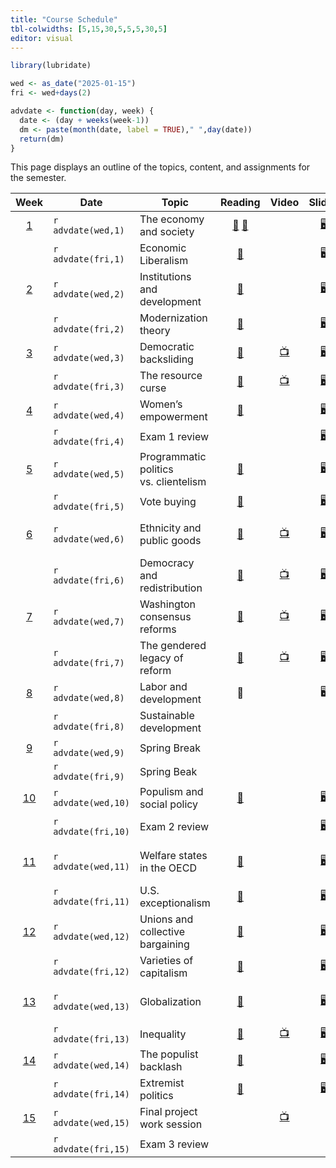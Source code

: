 ```yaml
---
title: "Course Schedule"
tbl-colwidths: [5,15,30,5,5,5,30,5]
editor: visual
---
```


```r
library(lubridate)

wed <- as_date("2025-01-15")
fri <- wed+days(2)

advdate <- function(day, week) {
  date <- (day + weeks(week-1))
  dm <- paste(month(date, label = TRUE)," ",day(date))
  return(dm)  
} 
```

This page displays an outline of the topics, content, and assignments for the semester.

::: column-screen-inset-right
|           Week            | Date                | Topic                                 |                                                                                                                             Reading                                                                                                                             |                                    Video                                    |                         Slides                         | Skill                            |                             Assignment                             |
|:-------:|---------|---------|:-------:|:-------:|:-------:|---------|:-------:|
|  [1](/weeks/week-1.html)  | `r advdate(wed,1)`  | The economy and society               | [📖](https://www.dropbox.com/scl/fi/eap96p9bori7akhe09shf/GT-Chap-4.pdf?rlkey=rfw3qbru9uatvkkfz0k5o3ikk&dl=0 "Polanyi, Ch. 4") [📖](https://www.dropbox.com/scl/fi/jehtn92sojb2veb5no7kg/GT-Chap-11.pdf?rlkey=6w6s42tsbn6xvkn14snves8nc&dl=0 "Polanyi, Ch. 11") |                                                                             |    [🖥️](/slides/lecture-1.html "Lecture 1 slides")     | MS 365 GWU                       |                                                                    |
|                           | `r advdate(fri,1)`  | Economic Liberalism                   |                                                                [📖](https://www.dropbox.com/scl/fi/clmp5iczsgunz83n2foaz/GT-Chap-12.pdf?rlkey=lguwm9l7avhbi4e0m7r58nijs&dl=0 "Polanyi, Ch. 12")                                                                 |                                                                             |                           🖥️                           | Explore Tableau                  |                                                                    |
|  [2](/weeks/week-2.html)  | `r advdate(wed,2)`  | Institutions and development          |                                                                           [📖](https://link-springer-com.proxygw.wrlc.org/article/10.1007/s11127-019-00645-z "Acemoglu and Robinson")                                                                           |                                                                             |  [🖥️](/slides/lecture-2.1.html "Lecture 2.1 slides")   | Install Excel                    |                                                                    |
|                           | `r advdate(fri,2)`  | Modernization theory                  |                                                      [📖](https://www.dropbox.com/scl/fi/h6ezbidqo8451s5kcj2y0/Cheibub-and-Vreeland-2015.pdf?rlkey=98hz9smiosb8mj6y8nd0lq200&dl=0 "Cheibub and Vreeland")                                                       |                                                                             |  [🖥️](/slides/lecture-2.2.html "Lecture 2.2 slides")   | Analyzing data                   |                                                                    |
|  [3](/weeks/week-3.html)  | `r advdate(wed,3)`  | Democratic backsliding                |                                                                                              [📖](https://doi.org/10.1017/S1537592718003377 "Kaufman and Haggard")                                                                                              | [📺](https://www.youtube.com/watch?v=jSl9rydcd7k "Data Assignment 1 Video") |  [🖥️](/slides/lecture-3.1.html "Lecture 3.1 slides")   | Importing data                   |                                                                    |
|                           | `r advdate(fri,3)`  | The resource curse                    |                                                                                            [📖](https://www-jstor-org.proxygw.wrlc.org/stable/j.ctt7s3wz.10 "Ross")                                                                                             |              [📺](https://www.youtube.com/watch?v=y7ESq_O3Odw)              |  [🖥️](/slides/lecture-3.2.html "Lecture 3.2 slides")   | Organizing data                  |   [🧮](/assignments/data-assignment-1.html "Data assignment 1")    |
|  [4](/weeks/week-4.html)  | `r advdate(wed,4)`  | Women's empowerment                   |                                                                            [📖](https://www.econstor.eu/bitstream/10419/216551/1/cesifo1_wp8155.pdf "Hassami and Lopes da Fonseca")                                                                             |                                                                             |  [🖥️](/slides/lecture-4.1.html "Lecture 4.1 slides")   | Bar charts                       |                                                                    |
|                           | `r advdate(fri,4)`  | Exam 1 review                         |                                                                                                                                                                                                                                                                 |                                                                             |  [🖥️](/slides/lecture-4.2.html "Lecture 4.2 slides")   | Line charts                      |                                 📘                                 |
|  [5](/weeks/week-5.html)  | `r advdate(wed,5)`  | Programmatic politics vs. clientelism |                                                   [📖](https://blackboard.gwu.edu/webapps/blackboard/execute/content/file?cmd=view&mode=designer&content_id=_12817119_1&course_id=_380501_1 "Stokes et. al.")                                                   |                                                                             | [🖥️](/slides/lecture-5.1.html "Distributive politics") | Scatter plots                    |                                                                    |
|                           | `r advdate(fri,5)`  | Vote buying                           |                                                                                       [📖](https://ebookcentral.proquest.com/lib/gwu/reader.action?docID=5732981&ppg=112)                                                                                       |                                                                             |  [🖥️](/slides/lecture-5.2.html "Lecture 5.2 slides")   | Maps                             |                                                                    |
|  [6](/weeks/week-6.html)  | `r advdate(wed,6)`  | Ethnicity and public goods            |                                                                                                       [📖](http://www.jstor.org/stable/25054263 "Miguel")                                                                                                       |  [📺](https://www.youtube.com/watch?v=G9vKgrtDZ-w&t=72s "Bar chart video")  |  [🖥️](/slides/lecture-6.1.html "Lecture 6.1 slides")   | Creating bar charts in Excel     |                                                                    |
|                           | `r advdate(fri,6)`  | Democracy and redistribution          |                                                                                  [📖](https://doi-org.proxygw.wrlc.org/10.1017/S1537592717002122 "Holland and Ross Schneider")                                                                                  | [📺](https://www.youtube.com/watch?v=YOpwcihO-iY&t=39s "Line chart video")  |  [🖥️](/slides/lecture-6.2.html "Lecture 6.2 slides")   | Creating line charts in Excel    |                                                                    |
|  [7](/weeks/week-7.html)  | `r advdate(wed,7)`  | Washington consensus reforms          |                                                                         [📖](https://www.brookings.edu/wp-content/uploads/2021/02/Washington-Consensus-Reforms.pdf "Archibong et. al.")                                                                         |   [📺](https://www.youtube.com/watch?v=NDszBjbvSFA "Scatter plot video")    |  [🖥️](/slides/lecture-7.1.html "Lecture 7.1 slides")   | Creating scatter plots in Excel  |                                                                    |
|                           | `r advdate(fri,7)`  | The gendered legacy of reform         |                                                              [📖](https://www.dropbox.com/scl/fi/ff8k3clpoucuux94t2yw4/LourdesChapter3.pdf?rlkey=jdsrouh6u080ob4ew83oiqb9v&dl=0 "Beneria et. al.")                                                              |      [📺](https://www.youtube.com/watch?v=ixjWeXbYVl0 "Mapping video")      |  [🖥️](/slides/lecture-7.2.html "Lecture 7.2 slides")   | Creating Maps in Excel           |                                                                    |
|  [8](/weeks/week-8.html)  | `r advdate(wed,8)`  | Labor and development                 |                                                                                                                               📖                                                                                                                                |                                                                             |                           🖥️                           |                                  |                                                                    |
|                           | `r advdate(fri,8)`  | Sustainable development               |                                                                                                                                                                                                                                                                 |                                                                             |                                                        |                                  |   [🧮](/assignments/data-assignment-2.html "Data assignment 2")    |
|  [9](/weeks/week-9.html)  | `r advdate(wed,9)`  | Spring Break                          |                                                                                                                                                                                                                                                                 |                                                                             |                                                        | 🏄‍♂️ 🌴 🏖️                         |                                                                    |
|                           | `r advdate(fri,9)`  | Spring Beak                           |                                                                                                                                                                                                                                                                 |                                                                             |                                                        |                                  |                                                                    |
| [10](/weeks/week-10.html) | `r advdate(wed,10)` | Populism and social policy            |                                                                                   [📖](https://onlinelibrary-wiley-com.proxygw.wrlc.org/doi/full/10.1111/dech.12578 "Putzel")                                                                                   |                                                                             |  [🖥️](/slides/lecture-8.1.html "Lecture 8.1 slides")   | Writing with Zotero              |                                                                    |
|                           | `r advdate(fri,10)` | Exam 2 review                         |                                                                                                                                                                                                                                                                 |                                                                             |  [🖥️](/slides/lecture-8.2.html "Lecture 8.2 slides")   | Install Tableau                  |                                 📘                                 |
| [11](/weeks/week-11.html) | `r advdate(wed,11)` | Welfare states in the OECD            |                                                              [📖](https://www.dropbox.com/scl/fi/6dzqaunx2ign36pc9h89y/Esping-Andersen.pdf?rlkey=wthtign31vv1cxaak1u13vrez&dl=0 "Epsing-Andersen")                                                              |                                                                             | [🖥️](/slides/lecture-10.1.html "Lecture 10.1 slides")  | Wrangling data in Power Query    |                                                                    |
|                           | `r advdate(fri,11)` | U.S. exceptionalism                   |                                                                               [📖](https://www.brookings.edu/wp-content/uploads/2001/06/2001b_bpea_alesina.pdf "Alesina et. al.")                                                                               |                                                                             | [🖥️](/slides/lecture-10.2.html "Lecture 10.2 slides")  |                                  |   [✍️](/project/project-assignment-1.qmd "Project Assignment 1")   |
| [12](/weeks/week-12.html) | `r advdate(wed,12)` | Unions and collective bargaining      |                                                                      [📖](https://journals-sagepub-com.proxygw.wrlc.org/doi/full/10.1177/0143831X18780327 "Gumbrell-McCormick and Hyman")                                                                       |                                                                             | [🖥️](/slides/lecture-11.1.html "Lecture 11.1 slides")  | Create visualizations in Tableau |                                                                    |
|                           | `r advdate(fri,12)` | Varieties of capitalism               |                                                                                          [📖](https://academic.oup.com/book/301/chapter/134893294 "Hall and Soskice")                                                                                           |                                                                             | [🖥️](/slides/lecture-11.2.html "Lecture 11.2 slides")  |                                  |                                                                    |
| [13](/weeks/week-13.html) | `r advdate(wed,13)` | Globalization                         |                                                                              [📖](https://www.annualreviews.org/doi/full/10.1146/annurev-economics-080315-015041 "Autor et. al.")                                                                               |                                                                             | [🖥️](/slides/lecture-12.1.html "Lecture 12.1 slides")  | Create a Tableau dashboard       |                                                                    |
|                           | `r advdate(fri,13)` | Inequality                            |                                                                                  [📖](https://www.amazon.com/gp/product/B07P92PDLF/ref=dbs_a_def_rwt_bibl_vppi_i2 "Stiglitz")                                                                                   | [📺](https://www.youtube.com/watch?v=yqAYuAf6zEc&t=175s "Wrangling Video")  | [🖥️](/slides/lecture-12.2.html "Lecture 12.2 slides")  |                                  |  [✍️](/project/project-assignment-2.html "Project Assignment 2")   |
| [14](/weeks/week-14.html) | `r advdate(wed,14)` | The populist backlash                 |                                                                                            [📖](https://www-jstor-org.proxygw.wrlc.org/stable/j.ctv2dzzqsn "Judis")                                                                                             |                                                                             | [🖥️](/slides/lecture-13.1.html "Lecture 13.1 slides")  |                                  |                                                                    |
|                           | `r advdate(fri,14)` | Extremist politics                    |                                                                                            [📖](https://www-jstor-org.proxygw.wrlc.org/stable/j.ctv2dzzqsn "Judis")                                                                                             |                                                                             | [🖥️](/slides/lecture-13.2.html "Lecture 13.2 slides")  |                                  |                                                                    |
| [15](/weeks/week-15.html) | `r advdate(wed,15)` | Final project work session            |                                                                                                                                                                                                                                                                 |           [📺](https://youtu.be/BQwm3Z39Ne8 "Tableau dashboard")            |                                                        |                                  |                                                                    |
|                           | `r advdate(fri,15)` | Exam 3 review                         |                                                                                                                                                                                                                                                                 |                                                                             |                                                        |                                  | 📘 [✍️](/project/project-assignment-3.html "Project Assignment 3") |
:::
